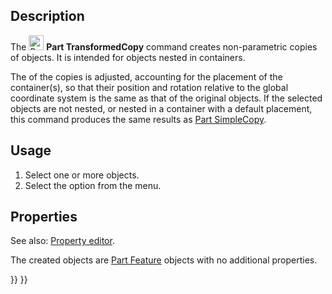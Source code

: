 <languages/>
<translate>

<!--T:14-->
{{Docnav
|[[Part_SimpleCopy|SimpleCopy]]
|[[Part_ElementCopy|ElementCopy]]
|[[Part_Workbench|Part]]
|IconL=Part_SimpleCopy.svg
|IconR=Part_ElementCopy.svg
|IconC=Workbench_Part.svg
}}

<!--T:1-->
{{GuiCommand
|Name=Part TransformedCopy
|MenuLocation=Part → Create a copy → Create transformed copy
|Workbenches=[[Part_Workbench|Part]]
|Version=0.19
|SeeAlso=[[Part_SimpleCopy|Part SimpleCopy]]
}}

==Description== <!--T:2-->

<!--T:3-->
The [[Image:Part_TransformedCopy.svg|24px]] '''Part TransformedCopy''' command creates non-parametric copies of objects. It is intended for objects nested in containers.

<!--T:19-->
The {{PropertyData|Placement}} of the copies is adjusted, accounting for the placement of the container(s), so that their position and rotation relative to the global coordinate system is the same as that of the original objects. If the selected objects are not nested, or nested in a container with a default placement, this command produces the same results as [[Part_SimpleCopy|Part SimpleCopy]].

==Usage== <!--T:5-->

<!--T:6-->
# Select one or more objects.
# Select the {{MenuCommand|Part → Create a copy → [[Image:Part_TransformedCopy.svg|16px]] Create transformed copy}} option from the menu.

==Properties== <!--T:7-->

<!--T:20-->
See also: [[Property_editor|Property editor]].

<!--T:21-->
The created objects are [[Part_Feature|Part Feature]] objects with no additional properties.


<!--T:15-->
{{Docnav
|[[Part_SimpleCopy|SimpleCopy]]
|[[Part_ElementCopy|ElementCopy]]
|[[Part_Workbench|Part]]
|IconL=Part_SimpleCopy.svg
|IconR=Part_ElementCopy.svg
|IconC=Workbench_Part.svg
}}

</translate>
{{Part_Tools_navi{{#translation:}}}}
{{Userdocnavi{{#translation:}}}}